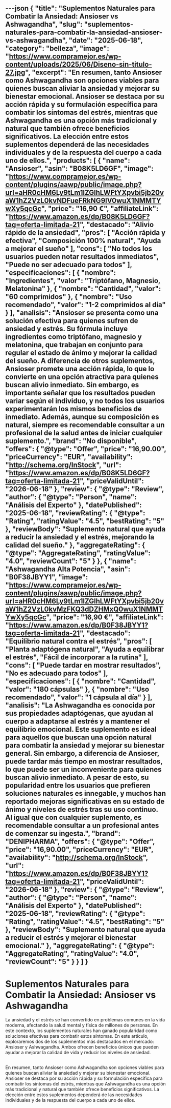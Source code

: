 ---json
{
  "title": "Suplementos Naturales para Combatir la Ansiedad: Ansioser vs Ashwagandha",
  "slug": "suplementos-naturales-para-combatir-la-ansiedad-ansioser-vs-ashwagandha",
  "date": "2025-06-18",
  "category": "belleza",
  "image": "https://www.compramejor.es/wp-content/uploads/2025/06/Diseno-sin-titulo-27.jpg",
  "excerpt": "En resumen, tanto Ansioser como Ashwagandha son opciones viables para quienes buscan aliviar la ansiedad y mejorar su bienestar emocional. Ansioser se destaca por su acción rápida y su formulación específica para combatir los síntomas del estrés, mientras que Ashwagandha es una opción más tradicional y natural que también ofrece beneficios significativos. La elección entre estos suplementos dependerá de las necesidades individuales y de la respuesta del cuerpo a cada uno de ellos.",
  "products": [
    {
      "name": "Ansioser",
      "asin": "B08K5LD6GF",
      "image": "https://www.compramejor.es/wp-content/plugins/aawp/public/image.php?url=aHR0cHM6Ly9tLm1lZGlhLWFtYXpvbi5jb20vaW1hZ2VzL0kvNDFueFRkNG9lV0wuX1NMMTYwXy5qcGc",
      "price": "16,90 €",
      "affiliateLink": "https://www.amazon.es/dp/B08K5LD6GF?tag=oferta-limitada-21",
      "destacado": "Alivio rápido de la ansiedad",
      "pros": [
        "Acción rápida y efectiva",
        "Composición 100% natural",
        "Ayuda a mejorar el sueño"
      ],
      "cons": [
        "No todos los usuarios pueden notar resultados inmediatos",
        "Puede no ser adecuado para todos"
      ],
      "especificaciones": [
        {
          "nombre": "Ingredientes",
          "valor": "Triptófano, Magnesio, Melatonina"
        },
        {
          "nombre": "Cantidad",
          "valor": "60 comprimidos"
        },
        {
          "nombre": "Uso recomendado",
          "valor": "1-2 comprimidos al día"
        }
      ],
      "analisis": "Ansioser se presenta como una solución efectiva para quienes sufren de ansiedad y estrés. Su fórmula incluye ingredientes como triptófano, magnesio y melatonina, que trabajan en conjunto para regular el estado de ánimo y mejorar la calidad del sueño. A diferencia de otros suplementos, Ansioser promete una acción rápida, lo que lo convierte en una opción atractiva para quienes buscan alivio inmediato. Sin embargo, es importante señalar que los resultados pueden variar según el individuo, y no todos los usuarios experimentarán los mismos beneficios de inmediato. Además, aunque su composición es natural, siempre es recomendable consultar a un profesional de la salud antes de iniciar cualquier suplemento.",
      "brand": "No disponible",
      "offers": {
        "@type": "Offer",
        "price": "16,90.00",
        "priceCurrency": "EUR",
        "availability": "http://schema.org/InStock",
        "url": "https://www.amazon.es/dp/B08K5LD6GF?tag=oferta-limitada-21",
        "priceValidUntil": "2026-06-18"
      },
      "review": {
        "@type": "Review",
        "author": {
          "@type": "Person",
          "name": "Análisis del Experto"
        },
        "datePublished": "2025-06-18",
        "reviewRating": {
          "@type": "Rating",
          "ratingValue": "4.5",
          "bestRating": "5"
        },
        "reviewBody": "Suplemento natural que ayuda a reducir la ansiedad y el estrés, mejorando la calidad del sueño."
      },
      "aggregateRating": {
        "@type": "AggregateRating",
        "ratingValue": "4.0",
        "reviewCount": "5"
      }
    },
    {
      "name": "Ashwagandha Alta Potencia",
      "asin": "B0F38JBYY1",
      "image": "https://www.compramejor.es/wp-content/plugins/aawp/public/image.php?url=aHR0cHM6Ly9tLm1lZGlhLWFtYXpvbi5jb20vaW1hZ2VzL0kvMzFKQ3dDZHMxQ0wuX1NMMTYwXy5qcGc",
      "price": "16,90 €",
      "affiliateLink": "https://www.amazon.es/dp/B0F38JBYY1?tag=oferta-limitada-21",
      "destacado": "Equilibrio natural contra el estrés",
      "pros": [
        "Planta adaptógena natural",
        "Ayuda a equilibrar el estrés",
        "Fácil de incorporar a la rutina"
      ],
      "cons": [
        "Puede tardar en mostrar resultados",
        "No es adecuado para todos"
      ],
      "especificaciones": [
        {
          "nombre": "Cantidad",
          "valor": "180 cápsulas"
        },
        {
          "nombre": "Uso recomendado",
          "valor": "1 cápsula al día"
        }
      ],
      "analisis": "La Ashwagandha es conocida por sus propiedades adaptógenas, que ayudan al cuerpo a adaptarse al estrés y a mantener el equilibrio emocional. Este suplemento es ideal para aquellos que buscan una opción natural para combatir la ansiedad y mejorar su bienestar general. Sin embargo, a diferencia de Ansioser, puede tardar más tiempo en mostrar resultados, lo que puede ser un inconveniente para quienes buscan alivio inmediato. A pesar de esto, su popularidad entre los usuarios que prefieren soluciones naturales es innegable, y muchos han reportado mejoras significativas en su estado de ánimo y niveles de estrés tras su uso continuo. Al igual que con cualquier suplemento, es recomendable consultar a un profesional antes de comenzar su ingesta.",
      "brand": "DENIPHARMA",
      "offers": {
        "@type": "Offer",
        "price": "16,90.00",
        "priceCurrency": "EUR",
        "availability": "http://schema.org/InStock",
        "url": "https://www.amazon.es/dp/B0F38JBYY1?tag=oferta-limitada-21",
        "priceValidUntil": "2026-06-18"
      },
      "review": {
        "@type": "Review",
        "author": {
          "@type": "Person",
          "name": "Análisis del Experto"
        },
        "datePublished": "2025-06-18",
        "reviewRating": {
          "@type": "Rating",
          "ratingValue": "4.5",
          "bestRating": "5"
        },
        "reviewBody": "Suplemento natural que ayuda a reducir el estrés y mejorar el bienestar emocional."
      },
      "aggregateRating": {
        "@type": "AggregateRating",
        "ratingValue": "4.0",
        "reviewCount": "5"
      }
    }
  ]
}
---

# Suplementos Naturales para Combatir la Ansiedad: Ansioser vs Ashwagandha


La ansiedad y el estrés se han convertido en problemas comunes en la vida moderna, afectando la salud mental y física de millones de personas. En este contexto, los suplementos naturales han ganado popularidad como soluciones efectivas para combatir estos síntomas. En este artículo, exploraremos dos de los suplementos más destacados en el mercado: Ansioser y Ashwagandha. Ambos ofrecen beneficios únicos que pueden ayudar a mejorar la calidad de vida y reducir los niveles de ansiedad.

## 

<ProductRankingTable products={products} />

## 

<ProductDetailCard product={products[0]} index={0} />

<ProductDetailCard product={products[1]} index={1} />

## 

En resumen, tanto Ansioser como Ashwagandha son opciones viables para quienes buscan aliviar la ansiedad y mejorar su bienestar emocional. Ansioser se destaca por su acción rápida y su formulación específica para combatir los síntomas del estrés, mientras que Ashwagandha es una opción más tradicional y natural que también ofrece beneficios significativos. La elección entre estos suplementos dependerá de las necesidades individuales y de la respuesta del cuerpo a cada uno de ellos.
